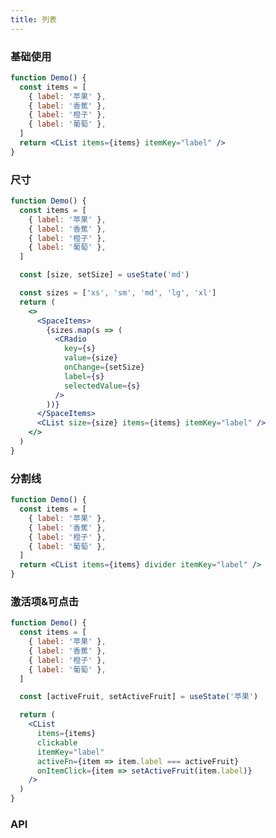```yaml
---
title: 列表
---
```


### 基础使用

```jsx live
function Demo() {
  const items = [
    { label: '苹果' },
    { label: '香蕉' },
    { label: '橙子' },
    { label: '葡萄' },
  ]
  return <CList items={items} itemKey="label" />
}
```

### 尺寸

```jsx live
function Demo() {
  const items = [
    { label: '苹果' },
    { label: '香蕉' },
    { label: '橙子' },
    { label: '葡萄' },
  ]

  const [size, setSize] = useState('md')

  const sizes = ['xs', 'sm', 'md', 'lg', 'xl']
  return (
    <>
      <SpaceItems>
        {sizes.map(s => (
          <CRadio
            key={s}
            value={size}
            onChange={setSize}
            label={s}
            selectedValue={s}
          />
        ))}
      </SpaceItems>
      <CList size={size} items={items} itemKey="label" />
    </>
  )
}
```

### 分割线

```jsx live
function Demo() {
  const items = [
    { label: '苹果' },
    { label: '香蕉' },
    { label: '橙子' },
    { label: '葡萄' },
  ]
  return <CList items={items} divider itemKey="label" />
}
```

### 激活项&可点击

```jsx live
function Demo() {
  const items = [
    { label: '苹果' },
    { label: '香蕉' },
    { label: '橙子' },
    { label: '葡萄' },
  ]

  const [activeFruit, setActiveFruit] = useState('苹果')

  return (
    <CList
      items={items}
      clickable
      itemKey="label"
      activeFn={item => item.label === activeFruit}
      onItemClick={item => setActiveFruit(item.label)}
    />
  )
}
```

### API

<PropTable name="CList" />
